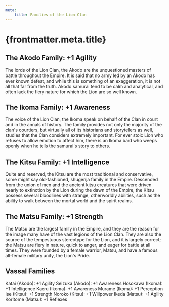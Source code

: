 ```yaml
---
meta:
    title: Families of the Lion Clan
---
```

# {frontmatter.meta.title}

## The Akodo Family: +1 Agility

The lords of the Lion Clan, the Akodo are the unquestioned masters of battle throughout the Empire. It is said that no army led by an Akodo has ever known defeat, and while this is something of an exaggeration, it is not all that far from the truth. Akodo samurai tend to be calm and analytical, and often lack the fiery nature for which the Lion are so well known.

## The Ikoma Family: +1 Awareness

The voice of the Lion Clan, the Ikoma speak on behalf of the Clan in court and in the annals of history. The family provides not only the majority of the clan's courtiers, but virtually all of its historians and storytellers as well, studies that the Clan considers extremely important. For ever stoic Lion who refuses to allow emotion to affect him, there is an Ikoma bard who weeps openly when he tells the samurai's story to others.

## The Kitsu Family: +1 Intelligence

Quite and reserved, the Kitsu are the most traditional and conservative, some might say old-fashioned, shugenja family in the Empire. Descended from the union of men and the ancient kitsu creatures that were driven nearly to extinction by the Lion during the dawn of the Empire, the Kitsu possess several bloodlines with strange, otherworldly abilities, such as the ability to walk between the mortal world and the spirit realms.

## The Matsu Family: +1 Strength

The Matsu are the largest family in the Empire, and they are the reason for the image many have of the vast legions of the Lion Clan. They are also the source of the tempestuous stereotype for the Lion, and it is largely correct; the Matsu are fiery in nature, quick to anger, and eager for battle at all times. They were founded by a female warrior, Matsu, and have a famous all-female military unity, the Lion's Pride.

## Vassal Families

Katai (Akodo): +1 Agility
Seizuka (Akodo): +1 Awareness
Hosokawa (Ikoma): +1 Intelligence
Kaeru (Ikoma): +1 Awareness
Murame (Ikoma): +1 Perception
Ise (Kitsu): +1 Strength
Noroko (Kitsu): +1 Willpower
Ikeda (Matsu): +1 Agility
Koritome (Matsu): +1 Reflexes

